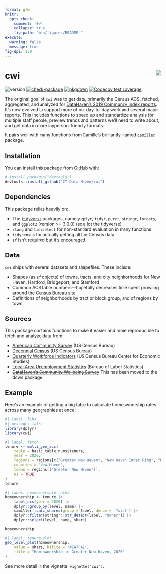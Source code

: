 ```yaml
---
format: gfm
knitr:
  opts_chunk:
    comment: '#>'
    collapse: true
    fig-path: "man/figures/README-"
execute:
  warning: false
  message: true
fig-dpi: 150
---
```


<!-- README.md is generated from README.Rmd. Please edit that file -->

# cwi <img src="man/figures/logo.png" align="right" />

<!-- badges: start -->
![version](https://img.shields.io/github/r-package/v/ct-data-haven/cwi?style=flat-square&color=%230099FF)
[![check-package](https://img.shields.io/github/actions/workflow/status/ct-data-haven/cwi/check-package.yaml?label=check-package&style=flat-square)](https://github.com/CT-Data-Haven/cwi/actions/workflows/check-package.yaml)
[![pkgdown](https://img.shields.io/github/actions/workflow/status/ct-data-haven/cwi/pkgdown.yaml?label=pkgdown&style=flat-square)](https://github.com/CT-Data-Haven/cwi/actions/workflows/pkgdown.yaml)
[![Codecov test coverage](https://img.shields.io/codecov/c/github/ct-data-haven/cwi?style=flat-square)
](https://app.codecov.io/gh/CT-Data-Haven/cwi?branch=main)
<!-- badges: end -->


The original goal of `cwi` was to get data, primarily the Census ACS, fetched, aggregated, and analyzed for [DataHaven's 2019 Community Index reports](http://ctdatahaven.org/reports/greater-new-haven-community-index). It's now evolved to support more of our day-to-day work and several major reports. This includes functions to speed up and standardize analysis for multiple staff people, preview trends and patterns we'll need to write about, and get data in more layperson-friendly formats.

It pairs well with many functions from Camille's brilliantly-named [`camiller`](https://github.com/camille-s/camiller) package.

## Installation

You can install this package from [GitHub](https://github.com/CT-Data-Haven/cwi) with:

``` r
# install.packages("devtools")
devtools::install_github("CT-Data-Haven/cwi")
```

## Dependencies

This package relies heavily on:

* The [`tidyverse`](http://tidyverse.org/) packages, namely `dplyr`, `tidyr`, `purrr`, `stringr`, `forcats`, and `ggplot2` (version >= 3.0.0) (so a lot the tidyverse)
* `rlang` and `tidyselect` for non-standard evaluation in many functions
* `tidycensus` for actually getting all the Census data
* `sf` isn't required but it's encouraged

## Data

`cwi` ships with several datasets and shapefiles. These include:

* Shapes (as `sf` objects) of towns, tracts, and city neighborhoods for New Haven, Hartford, Bridgeport, and Stamford
* Common ACS table numbers—hopefully decreases time spent prowling around [the Census Bureau site](https://data.census.gov)
* Definitions of neighborhoods by tract or block group, and of regions by town

## Sources

This package contains functions to make it easier and more reproducible to fetch and analyze data from:

* [American Community Survey](https://www.census.gov/programs-surveys/acs/) (US Census Bureau)
* [Decennial Census](https://www.census.gov/programs-surveys/decennial-census.html) (US Census Bureau)
* [Quarterly Workforce Indicators](https://lehd.ces.census.gov/) (US Census Bureau Center for Economic Studies)
* [Local Area Unemployment Statistics](https://www.bls.gov/lau/) (Bureau of Labor Statistics)
* ~~[DataHaven's Community Wellbeing Survey](https://ctdatahaven.org/reports/datahaven-community-wellbeing-survey)~~ This has been moved to the dcws package 


## Example

Here's an example of getting a big table to calculate homeownership rates across many geographies at once:

```r
#| label: libs
#| message: false
library(dplyr)
library(cwi)
```

```r
#| label: fetch
tenure <- multi_geo_acs(
    table = basic_table_nums$tenure,
    year = 2020,
    regions = regions[c("Greater New Haven", "New Haven Inner Ring", "New Haven Outer Ring")],
    counties = "New Haven",
    towns = regions[["Greater New Haven"]],
    us = TRUE
)
tenure
```


```r
#| label: homeownership-rates
homeownership <- tenure |>
    label_acs(year = 2020) |>
    dplyr::group_by(level, name) |>
    camiller::calc_shares(group = label, denom = "Total") |>
    dplyr::filter(stringr::str_detect(label, "Owner")) |>
    dplyr::select(level, name, share)

homeownership
```

```r
#| label: tenure-plot
geo_level_plot(homeownership,
    value = share, hilite = "#EA7FA2",
    title = "Homeownership in Greater New Haven, 2020"
)
```

See more detail in the vignette: `vignette("cwi")`.

